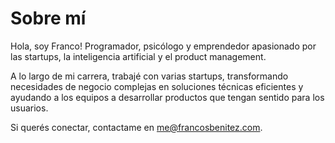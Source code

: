 # Sobre mí

Hola, soy Franco! Programador, psicólogo y emprendedor apasionado por las startups, la inteligencia artificial y el product management.

A lo largo de mi carrera, trabajé con varias startups, transformando necesidades de negocio complejas en soluciones técnicas eficientes y ayudando a los equipos a desarrollar productos que tengan sentido para los usuarios.

Si querés conectar, contactame en me@francosbenitez.com.
